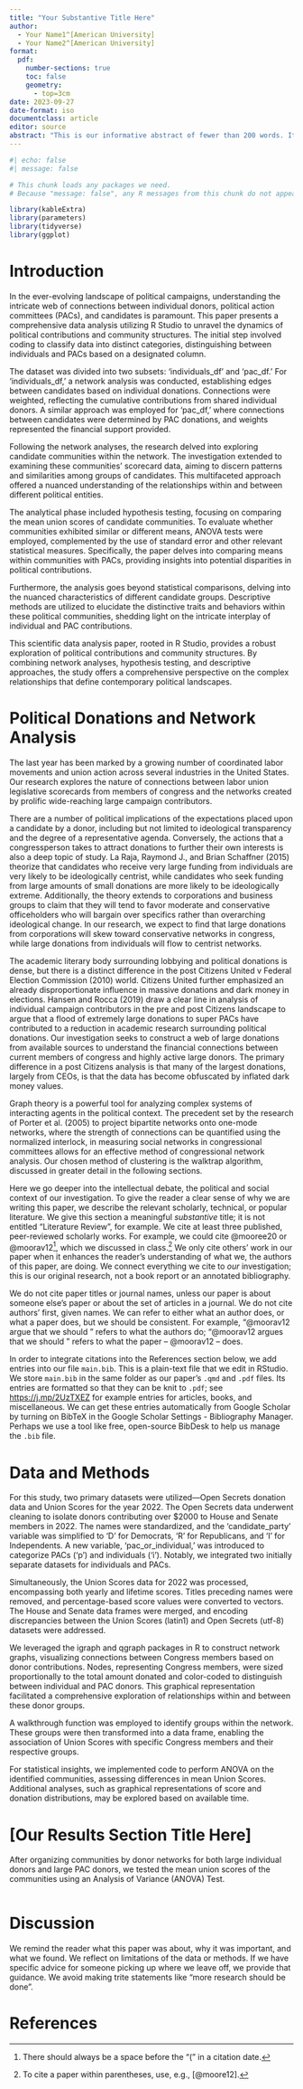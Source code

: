 ```yaml
---
title: "Your Substantive Title Here"
author: 
  - Your Name1^[American University]
  - Your Name2^[American University]
format: 
  pdf:
    number-sections: true
    toc: false
    geometry: 
      - top=3cm
date: 2023-09-27
date-format: iso
documentclass: article
editor: source
abstract: "This is our informative abstract of fewer than 200 words. It describes what we investigate, how we investigate it, and what we find."
---
```


```r
#| echo: false
#| message: false

# This chunk loads any packages we need.
# Because "message: false", any R messages from this chunk do not appear in our paper.

library(kableExtra)
library(parameters)
library(tidyverse)
library(ggplot)
```

# Introduction

In the ever-evolving landscape of political campaigns, understanding the intricate web of connections between individual donors, political action committees (PACs), and candidates is paramount. This paper presents a comprehensive data analysis utilizing R Studio to unravel the dynamics of political contributions and community structures. The initial step involved coding to classify data into distinct categories, distinguishing between individuals and PACs based on a designated column.

The dataset was divided into two subsets: 'individuals_df' and 'pac_df.' For 'individuals_df,' a network analysis was conducted, establishing edges between candidates based on individual donations. Connections were weighted, reflecting the cumulative contributions from shared individual donors. A similar approach was employed for 'pac_df,' where connections between candidates were determined by PAC donations, and weights represented the financial support provided.

Following the network analyses, the research delved into exploring candidate communities within the network. The investigation extended to examining these communities' scorecard data, aiming to discern patterns and similarities among groups of candidates. This multifaceted approach offered a nuanced understanding of the relationships within and between different political entities.

The analytical phase included hypothesis testing, focusing on comparing the mean union scores of candidate communities. To evaluate whether communities exhibited similar or different means, ANOVA tests were employed, complemented by the use of standard error and other relevant statistical measures. Specifically, the paper delves into comparing means within communities with PACs, providing insights into potential disparities in political contributions.

Furthermore, the analysis goes beyond statistical comparisons, delving into the nuanced characteristics of different candidate groups. Descriptive methods are utilized to elucidate the distinctive traits and behaviors within these political communities, shedding light on the intricate interplay of individual and PAC contributions.

This scientific data analysis paper, rooted in R Studio, provides a robust exploration of political contributions and community structures. By combining network analyses, hypothesis testing, and descriptive approaches, the study offers a comprehensive perspective on the complex relationships that define contemporary political landscapes.

# Political Donations and Network Analysis

The last year has been marked by a growing number of coordinated labor movements and union action across several industries in the United States. Our research explores the nature of connections between labor union legislative scorecards from members of congress and the networks created by prolific wide-reaching large campaign contributors. 
	
There are a number of political implications of the expectations placed upon a candidate by a donor, including but not limited to ideological transparency and the degree of a representative agenda. Conversely, the actions that a congressperson takes to attract donations to further their own interests is also a deep topic of study. La Raja, Raymond J., and Brian Schaffner (2015) theorize that candidates who receive very large funding from individuals are very likely to be ideologically centrist, while candidates who seek funding from large amounts of small donations are more likely to be ideologically extreme. Additionally, the theory extends to corporations and business groups to claim that they will tend to favor moderate and conservative officeholders who will bargain over specifics rather than overarching ideological change. In our research, we expect to find that large donations from corporations will skew toward conservative networks in congress, while large donations from individuals will flow to centrist networks. 

The academic literary body surrounding lobbying and political donations is dense, but there is a distinct difference in the post Citizens United v Federal Election Commission (2010) world. Citizens United further emphasized an already disproportionate influence in massive donations and dark money in elections. Hansen and Rocca (2019) draw a clear line in analysis of individual campaign contributors in the pre and post Citizens landscape to argue that a flood of extremely large donations to super PACs have contributed to a reduction in academic research surrounding political donations. Our investigation seeks to construct a web of large donations from available sources to understand the financial connections between current members of congress and highly active large donors. The primary difference in a post Citizens analysis is that many of the largest donations, largely from CEOs, is that the data has become obfuscated by inflated dark money values. 

Graph theory is a powerful tool for analyzing complex systems of interacting agents in the political context. The precedent set by the research of Porter et al. (2005) to project bipartite networks onto one-mode networks, where the strength of connections can be quantified using the normalized interlock, in measuring social networks in congressional committees allows for an effective method of congressional network analysis. Our chosen method of clustering is the walktrap algorithm, discussed in greater detail in the following sections.



Here we go deeper into the intellectual debate, the political and social context of our investigation. To give the reader a clear sense of why we are writing this paper, we describe the relevant scholarly, technical, or popular literature. We give this section a meaningful _substantive_ title; it is not entitled "Literature Review", for example. We cite at least three published, peer-reviewed scholarly works. For example, we could cite @mooree20 or @moorav12^[There should always be a space before the "(" in a citation date.], which we discussed in class.^[To cite a paper within parentheses, use, e.g., [@moore12].] We only cite others' work in our paper when it enhances the reader's understanding of what we, the authors of this paper, are doing.  We connect everything we cite to _our_ investigation; this is our original research, not a book report or an annotated bibliography.

We do not cite paper titles or journal names, unless our paper is about someone else's paper or about the set of articles in a journal. We do not cite authors' first, given names. We can refer to either what an author does, or what a paper does, but we should be consistent. For example, "@moorav12 argue that we should \ldots" refers to what the authors do; "@moorav12 argues that we should \ldots" refers to what the paper -- @moorav12 -- does.

In order to integrate citations into the References section below, we add entries into our file `main.bib`. This is a plain-text file that we edit in RStudio. We store `main.bib` in the same folder as our paper's `.qmd` and `.pdf` files. Its entries are formatted so that they can be knit to `.pdf`; see [https://j.mp/2UzTXEZ](https://www.overleaf.com/learn/latex/Bibliography_management_with_bibtex#The_bibliography_file) for example entries for articles, books, and miscellaneous. We can get these entries automatically from Google Scholar by turning on BibTeX in the Google Scholar Settings - Bibliography Manager. Perhaps we use a tool like free, open-source BibDesk to help us manage the `.bib` file.


# Data and Methods {#sec-data}
For this study, two primary datasets were utilized—Open Secrets donation data and Union Scores for the year 2022. The Open Secrets data underwent cleaning to isolate donors contributing over $2000 to House and Senate members in 2022. The names were standardized, and the 'candidate_party' variable was simplified to 'D' for Democrats, 'R' for Republicans, and 'I' for Independents. A new variable, 'pac_or_individual,' was introduced to categorize PACs ('p') and individuals ('i'). Notably, we integrated two initially separate datasets for individuals and PACs.

Simultaneously, the Union Scores data for 2022 was processed, encompassing both yearly and lifetime scores. Titles preceding names were removed, and percentage-based score values were converted to vectors. The House and Senate data frames were merged, and encoding discrepancies between the Union Scores (latin1) and Open Secrets (utf-8) datasets were addressed.

We leveraged the igraph and qgraph packages in R to construct network graphs, visualizing connections between Congress members based on donor contributions. Nodes, representing Congress members, were sized proportionally to the total amount donated and color-coded to distinguish between individual and PAC donors. This graphical representation facilitated a comprehensive exploration of relationships within and between these donor groups.

A walkthrough function was employed to identify groups within the network. These groups were then transformed into a data frame, enabling the association of Union Scores with specific Congress members and their respective groups.

For statistical insights, we implemented code to perform ANOVA on the identified communities, assessing differences in mean Union Scores. Additional analyses, such as graphical representations of score and donation distributions, may be explored based on available time.


# [Our Results Section Title Here]

After organizing communities by donor networks for both large individual donors and large PAC donors, we tested the mean union scores of the communities using an Analysis of Variance (ANOVA) Test. 

```r

```



# Discussion

We remind the reader what this paper was about, why it was important, and what we found. We reflect on limitations of the data or methods. If we have specific advice for someone picking up where we leave off, we provide that guidance. We avoid making trite statements like "more research should be done".

\clearpage

# References